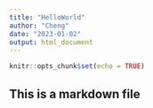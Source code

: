 ---
title: "HelloWorld"
author: "Cheng"
date: "2023-01-02"
output: html_document
---

```{r setup, include=FALSE}
knitr::opts_chunk$set(echo = TRUE)
```
## This is a markdown file
